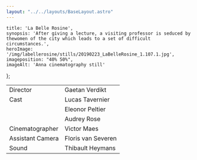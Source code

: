 ```yaml
---
layout: "../../layouts/BaseLayout.astro"
---
```

    title: 'La Belle Rosine',
    synopsis: 'After giving a lecture, a visiting professor is seduced by thewomen of the city which leads to a set of difficult circumstances.',
    heroImage: '/img/labellerosine/stills/20190223_LaBelleRosine_1.107.1.jpg',
    imageposition: "40% 50%",
    imageAlt: 'Anna cinematography still'
};

<ProjectHero title={meta.title} synopsis={meta.synopsis} heroImage={meta.heroImage} alt={meta.imageAlt} imageposition={meta.imageposition} />

<section class="hero">
    <div class="hero-content" data-te-lightbox-init>  
        <ContentPicture image="/img/labellerosine/stills/20190223_LaBelleRosine_1.34.2.jpg" alt={meta.imageAlt} />
    </div>
</section>

<section class="hero" >
    <div class="hero-content" data-aos="fade-up" data-aos-duration="600">           
        <table class="table-auto border-separate border-spacing-x-3 text-base-200">
            <tbody>
                <tr>
                    <td class="text-right font-light">Director</td>
                    <td class="text-left font-bold">Gaetan Verdikt</td>
                </tr>       
                <tr>
                    <td class="text-right font-light">Cast</td>
                    <td class="text-left font-bold">Lucas Tavernier</td>
                </tr>
                <tr>
                    <td class="text-right font-light"></td>
                    <td class="text-left font-bold">Eleonor Peltier</td>
                </tr>
                <tr>
                    <td class="text-right font-light"></td>
                    <td class="text-left font-bold">Audrey Rose</td>
                </tr>         
                <tr>
                    <td class="text-right font-light">Cinematographer</td>
                    <td class="text-left font-bold">Victor Maes</td>
                </tr>
                <tr>
                    <td class="text-right font-light">Assistant Camera</td>
                    <td class="text-left font-bold">Floris van Severen</td>
                </tr>
                <tr>
                    <td class="text-right font-light">Sound</td>
                    <td class="text-left font-bold">Thibault Heymans</td>
                </tr>
            </tbody>
        </table>
    </div>  
</section>

<section class="hero">
    <div class="hero-content grid grid-cols-1 md:grid-cols-2 gap-3" data-te-lightbox-init>            
        <ContentPicture image="/img/labellerosine/stills/20190223_LaBelleRosine_1.33.1.jpg" alt={meta.imageAlt} />
        <ContentPicture image="/img/labellerosine/stills/20190223_LaBelleRosine_1.109.1.jpg" alt={meta.imageAlt} />
        <ContentPicture image="/img/labellerosine/stills/20190223_LaBelleRosine_1.115.1.jpg" alt={meta.imageAlt} />
        <ContentPicture image="/img/labellerosine/stills/20190223_LaBelleRosine_1.107.1.jpg" alt={meta.imageAlt} />
        <ContentPicture image="/img/labellerosine/stills/20190223_LaBelleRosine_1.45.1.jpg" alt={meta.imageAlt} />
        <ContentPicture image="/img/labellerosine/stills/20190223_LaBelleRosine_1.93.2.jpg" alt={meta.imageAlt} />
    </div>
</section>




